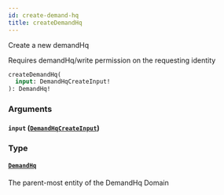 ```yaml
---
id: create-demand-hq
title: createDemandHq
---
```



Create a new demandHq
            
Requires demandHq/write permission on the requesting identity


```graphql
createDemandHq(
  input: DemandHqCreateInput!
): DemandHq!

```


### Arguments

#### `input` ([`DemandHqCreateInput`](/developers/demandhq-apis/demand-api/graphql/reference/inputs/demand-hq-create-input))




### Type

#### [`DemandHq`](/developers/demandhq-apis/demand-api/graphql/reference/objects/demand-hq) 

The parent-most entity of the DemandHq Domain




